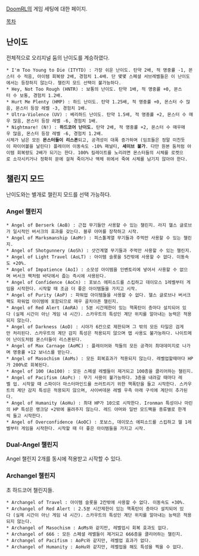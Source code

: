 [[DoomRL]]의 게임 세팅에 대한 페이지.

[[목차]]

== 난이도 ==
전체적으로 오리지널 둠의 난이도를 계승하였다.

 * I'm Too Young to Die (ITYTD) : 가장 쉬운 난이도. 탄약 2배, 적 명중률 -1, 몬스터 수 적음, 아이템 회복량 2배, 경험치 1.4배. 단 몇몇 스페셜 서브레벨들은 이 난이도에서는 등장하지 않는다. 챌린지 모드 선택이 불가능하다.
 * Hey, Not Too Rough (HNTR) : 보통의 난이도. 탄약 1배, 적 명중률 +0, 몬스터 수 보통, 경험치 1.2배.
 * Hurt Me Plenty (HMP) : 하드 난이도. 탄약 1.25배, 적 명중률 +0, 몬스터 수 많음, 몬스터 등장 레벨 -3, 경험치 1배.
 * Ultra-Violence (UV) : 베리하드 난이도. 탄약 1.5배, 적 명중률 +2, 몬스터 수 매우 많음, 몬스터 등장 레벨 -6, 경험치 1배.
 * Nightmare! (N!) : '''하드코어 난이도.''' 탄약 2배, 적 명중률 +2, 몬스터 수 매우매우 많음, 몬스터 등장 레벨 -6, 경험치 1.2배.
 시체가 남은 모든 '''몬스터들이 리스폰'''되고, 공격성이 대폭 증가하며 (임프들은 정말 미친듯이 파이어볼을 날린다) 플레이어 이동속도 -10% 패널티, '''세이브 불가'''. 다만 원본 둠처럼 아이템 회복량도 2배가 되기는 한다. 100% 킬레이트를 노리려면 몬스터들의 시체를 로켓으로 소각시키거나 정확히 문에 걸쳐 죽이거나 액체 위에서 죽여 시체를 남기지 않아야 한다.

== 챌린지 모드 ==
난이도와는 별개로 챌린지 모드를 선택 가능하다.

=== Angel 챌린지 ===
 * Angel of Berserk (AoB) : 근접 무기들만 사용할 수 있는 챌린지. 라지 헬스 글로브가 일시적인 버서크의 효과를 갖는다. 블루 아머를 장착하고 시작.
 * Angel of Marksmanship (AoMr) : 피스톨계열 무기들과 주먹만 사용할 수 있는 챌린지.
 * Angel of Shotgunnery (AoSh) : 샷건계열 무기들과 주먹만 사용할 수 있는 챌린지.
 * Angel of Light Travel (AoLT) : 아이템 슬롯을 5칸밖에 사용할 수 없다. 이동속도 +20%.
 * Angel of Impatience (AoI) : 소모성 아이템을 인벤토리에 넣어서 사용할 수 없으며 버서크 팩처럼 바닥에서 줍는 즉시에 사용된다. 
 * Angel of Confidence (AoCn) : 포보스 에피소드를 스킵하고 데이모스 1레벨부터 게임을 시작한다. 시작할 때 조금 더 좋은 아이템들을 가지고 시작.
 * Angel of Purity (AoP) : 파워업 아이템들을 사용할 수 없다. 헬스 글로브나 버서크팩도 파워업 아이템에 포함되므로 매우 골치아픈 챌린지.
 * Angel of Red Alert (AoRA) : 5분 시간제한이 있는 핵폭탄이 층마다 설치되어 있다 (실제 시간이 아닌 게임 내 시간). 스카우트의 특성인 계단 위치를 알아내는 능력은 적용되지 않는다.
 * Angel of Darkness (AoD) : 시야가 6칸으로 제한되며 그 밖의 모든 타일은 검게만 처리된다. 스카우트의 계단 감지 특성은 적용되지 않으며 맵 사용도 불가능하다. 나이트메어 난이도처럼 몬스터들이 리스폰된다.
 * Angel of Max Carnage (AoMC) : 플레이어와 적들의 모든 공격이 최대데미지로 나가며 명중률 +12 보너스를 받는다.
 * Angel of Masochism (AoMs) : 모든 회복효과가 적용되지 않는다. 레벨업할때마다 HP가 200%로 회복된다.
 * Angel of 100 (Ao100) : 모든 스페셜 레벨들이 제거되고 100층을 클리어하는 챌린지.
 * Angel of Pacifism (AoPc) : 무기 사용이 불가능하다. 3층을 내려갈 때마다 레벨 업. 시작할 때 스파이더 마스터마인드를 쓰러트리기 위한 핵폭탄을 들고 시작한다. 스카우트의 계단 감지 특성은 적용되지 않으며, 사이버데몬 레벨 우측 아래 구석에 계단이 추가된다.
 * Angel of Humanity (AoHu) : 최대 HP가 10으로 시작한다. Ironman 특성이나 마린의 HP 특성은 랭크당 +2밖에 올려주지 않는다. 레드 아머와 일반 모드팩을 종류별로 한개씩 들고 시작한다.
 * Angel of Overconfidence (AoOC) : 포보스, 데이모스 에피소드를 스킵하고 헬 1레벨부터 게임을 시작한다. 시작할 때 더 좋은 아이템들을 가지고 시작.

=== Dual-Angel 챌린지 ===
Angel 챌린지 2개를 동시에 적용받고 시작할 수 있다.

=== Archangel 챌린지 ===
초 하드코어 챌린지들.

 * Archangel of Travel : 아이템 슬롯을 2칸밖에 사용할 수 없다. 이동속도 +30%.
 * Archangel of Red Alert : 2.5분 시간제한이 있는 핵폭탄이 층마다 설치되어 있다 (실제 시간이 아닌 게임 내 시간). 스카우트의 특성인 계단 위치를 알아내는 능력은 적용되지 않는다.
 * Archangel of Masochism : AoMs와 같지만, 레벨업시 회복 효과도 없다.
 * Archangel of 666 : 모든 스페셜 레벨들이 제거되고 666층을 클리어하는 챌린지.
 * Archangel of Pacifism : AoPc와 같지만, 레벨업 효과가 없다.
 * Archangel of Humanity : AoHu와 같지만, 레벨업을 해도 특성을 찍을 수 없다.

